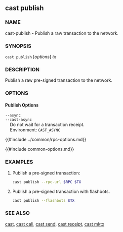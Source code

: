 ## cast publish

### NAME

cast-publish - Publish a raw transaction to the network.

### SYNOPSIS

``cast publish`` [*options*] *tx*

### DESCRIPTION

Publish a raw pre-signed transaction to the network.

### OPTIONS

#### Publish Options

`--async`  
`--cast-async`  
&nbsp;&nbsp;&nbsp;&nbsp;Do not wait for a transaction receipt.  
&nbsp;&nbsp;&nbsp;&nbsp;Environment: `CAST_ASYNC`

{{#include ../common/rpc-options.md}}

{{#include common-options.md}}

### EXAMPLES

1. Publish a pre-signed transaction:
    ```sh
    cast publish --rpc-url $RPC $TX
    ```

2. Publish a pre-signed transaction with flashbots.
    ```sh
    cast publish --flashbots $TX
    ```

### SEE ALSO

[cast](./cast.md), [cast call](./cast-call.md), [cast send](./cast-send.md), [cast receipt](./cast-receipt.md), [cast mktx](./cast-mktx.md)
